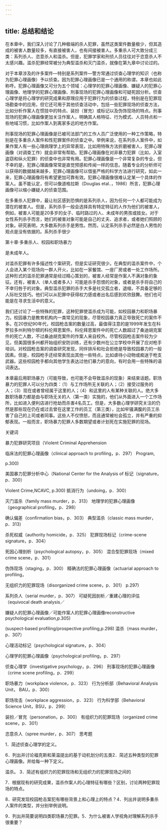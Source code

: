 ```yaml
---
---
---
```

title: 总结和结论
---



在本章中，我们深入讨论了几种极端的杀人犯罪，虽然这类案件数量极少，但其造成的被害人数量较多，有直接被害人，也有间接被害人。多重杀人可大致分成三类：系列杀人、恣意杀人和滥杀。但是，犯罪学家和刑侦人员往往对于恣意杀人不太感兴趣。滥杀犯罪经常被分为典型滥杀和灭门滥杀，就像在第九章中讨论过的。

对于本章涉及的许多案件—特别是系列案件—警方常通过侦查心理学的知识（也称为犯罪心理画像）予以侦查。因为犯罪心理画像已是一个通用的称谓，本章也如此称呼。犯罪心理画像又可分为五个领域：心理学的犯罪心理画像、嫌疑人的犯罪心理画像、地理学的犯罪心理画像、刑事现场的犯罪心理画像和可疑死因分析。侦查心理学是将心理学的研究成果和原理应用于犯罪行为的侦查过程，特别是在犯罪现场勘查中的应用，但它还可用于其他侦查活动中，包括一些犯罪现场的侦查方法，比如分析作案人在惯技中的特点、装扮（冒充）或标记以及伪饰现场的特点。刑事现场的犯罪心理画像更加关注作案人，明确其人格特征、行为模式、人员特点和一些地域习惯，比如作案人到离家多远的地方作案。

刑事现场的犯罪心理画像是已被司法部门的工作人员广泛使用的一种工作策略，特别是在多重杀人案件和性犯罪案件的侦查之中。举例来说，在系列杀人案件中，如果作案人有一些心理病理学上的异常表现，比如用特殊方法折磨被害人，犯罪心理画像（对调查工作）就会非常有帮助。犯罪心理画像在对非暴力犯罪（比如，入室盗窃和纵火犯罪）的侦查中也非常有用。犯罪心理画像是一个非常复杂的专业，但不幸的是，犯罪心理画像常常是直觉预感和传闻一样的信息。随着专业的分析师可以获得的数据越来越多，犯罪心理画像可以借鉴严格的科学方法进行研究，如此一来，犯罪心理画像将有希望更加可靠有效。犯罪心理画像很难认定某一个具体的作案人。虽不能认定，但可以像道格拉斯（Douglas etal．，1986）所言，犯罪心理画像可以缩小嫌疑人的侦查范围。

在多重杀人犯罪中，最让社区感到恐惧的是系列杀人，因为任何一个人都可能成为潜在的被害人。但是，系列杀手一般会选择具有特定特征的人作为他们的被害人，例如，被害人可能是20多岁的女子、临时路过的人、未成年的男孩或妓女。对于女性系列杀手而言，她们的被害对象可能是自己的丈夫、追求者，或者她们照顾的对象。研究表明，大多数系列杀手是男性。然而，认定系列杀手必然是白人男性的观点是没有依据的。系列杀手很少

第十章·多重杀人、校园和职场暴力

是未成年人。

对滥杀犯罪有许多描述性个案研究，但是实证研究很少。在典型的滥杀案件中，个人会进入某个现场向一群人开火，比如在一家餐馆、一座厂房或者一处工作场所。这种形式的滥杀犯罪通常是经过精心策划的，被害人经常是作案人不满对象的象征。还有，被害人（单人或者多人）可能是杀手怨恨的对象，或者是杀手将自己的不幸归咎于的对象。典型滥杀犯罪的杀手大多是社交孤立者，退缩，不具备足够的人际社交技巧。他们可以从犯罪中获得权力感或者出名后感到欢欣鼓舞。他们也可能是在寻求生活中的意义。

我们还讨论了一些特殊的犯罪，这种犯罪使滥杀成为可能，如校园暴力和职场暴力。校园暴力是教育机构内一类常见的现象，尽管校园暴力真正导致死亡的案件不多。在20世纪90年代，校园枪击案的数量过高，最值得注意的是1999年发生在科罗拉多州利特尔顿的科伦拜恩案件。科伦拜恩案件中的死亡人数超过了桑迪胡克案件的死亡人数，不过桑迪胡克案件的作案人来自校外。尽管校园枪击案件较为少见，但美国很多州都开始组织安防训练，还有少数州在公立学校中开展了应对枪手培训。对校园枪击案的调查研究发现，同伴排斥和社会拒绝是导致校园暴力的一般因素。但是，校园枪手还经常表现出其他一些特点，比如虐待小动物或痴迷于枪支武器。这些校园枪手都向其他学生表达过他们暴力的意向，有时会用一些特殊的语词表达。

本章最后用职场暴力（可能导致，也可能不会导致滥杀的现象）来结束话题。职场暴力的犯罪人可以分为四类：（1）与工作场所无关联的人；（2）接受过服务的人；（3）现在或者曾经属于这里的人；（4）和这里的人有某种关联的人。绝大多数职场暴力都是由与职场无关的人（第一类）实施的，他们从外面进入一个工作场所，比如进入便利店进行抢劫而杀害4名员工。但是，大多数心理学研究关注的仍然是那些现在仍在或过去曾在这里工作的员工（第三类），比如牢骚满腹的员工杀害了自己的上司或者同事。这些人不仅愤怒，而且通常被社会孤立，并有严重的抑郁表现。一般而言，职场暴力犯罪人多数期望或者计划死在实施犯罪的现场。

关键词

暴力犯罪研究项目（Violent Criminal Apprehension

临床法的犯罪心理画像（clinical approach to profiling，p．297） Program,

p.300)

美国暴力犯罪分析中心（National Center for the Analysis of 标记（signature，p．300）

Violent Crime,NCAVC, p.300) 抵消行为（undoing，p．300）

灭门滥杀（family mass murder，p．313） 地理学的犯罪心理画像（geographical profiling，p．298）

确认偏差（confirmation bias，p．303） 典型滥杀（classic mass murder，p．313）

杀死权威（authority homicide，p．325） 犯罪现场标记（crime-scene signature，p．304）

死因心理剖析（psychological autopsy，p．305） 混合型犯罪现场（mixed crime scene，p．301）

伪饰现场（staging，p．300） 精确法的犯罪心理画像（actuarial approach to profiling，

无组织力的犯罪现场（disorganized crime scene，p．301） p.297)

系列杀人（serial murder，p．307） 可疑死因剖析／重建心理的评估（equivocal death analysis／

嫌疑人的犯罪心理画像／可能作案人的犯罪心理画像reconstructive psychological evaluation,p.305)

(suspect-based profiling/prospective profiling,p.298) 滥杀（mass murder，p．307）

心理活动标记（psychological signature，p．304） 

心理学的犯罪心理画像（psychological profiling，p．297）

侦查心理学（investigative psychology，p．296） 刑事现场的犯罪心理画像（crime scene profiling，p．299）

职场暴力（workplace violence，p．323） 行为分析部（Behavioral Analysis Unit， BAU，p．300）

职场攻击（workplace aggression，p．323） 行为科学部（Behavioral Science Unit，BSU，p．299）

装扮／冒充（personation，p．300） 有组织力的犯罪现场（organized crime scene，p．301）

恣意杀人（spree murder，p．307） 思考题

1．简述侦查心理学的定义。

6．列出并讨论福克斯和莱温提出的基于动机划分的五类2．简述五种类型的犯罪心理画像。并给每一种下定义。

滥杀。 3．简述有组织力的犯罪现场和无组织力的犯罪现场之间的

7．根据现有的研究成果，滥杀作案人的心理特征有哪些？区别，讨论两种犯罪现场的特点。

8．研究发现校园枪击案犯有哪些背景上和心理上的特点？4．列出井说明多重杀人案件的类型，并分别举例说明。

9．列出并简要说明四类职场暴力犯罪。5．为什么被害人学视角对理解系列杀手很重要？